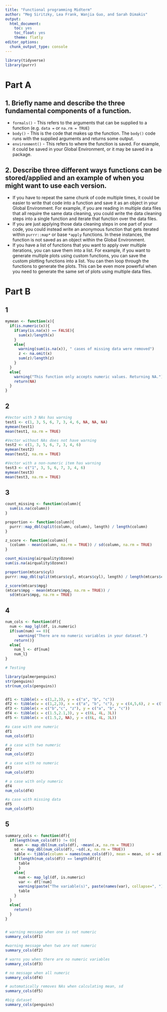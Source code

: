 ```yaml
---
title: "Functional programming Midterm"
author: "Meg Siritzky, Lea Frank, Wanjia Guo, and Sarah Dimakis"
output: 
  html_document: 
    toc: yes
    toc_float: yes
    theme: flatly
editor_options: 
  chunk_output_type: console
---
```


```r
library(tidyverse)
library(purrr)
```

# Part A

## 1. Briefly name and describe the three fundamental components of a function.

+ `formals()` - This refers to the arguments that can be supplied to a function (e.g. `data = ` or `na.rm = TRUE`)
\n
+ `body()` - This is the code that makes up the function. The `body()` code runs with the supplied arguments and returns some output.
\n
+ `environment()` - This refers to where the function is saved. For example, it could be saved in your Global Environment, or it may be saved in a package. 

## 2. Describe three different ways functions can be stored/applied and an example of when you might want to use each version.

+ If you have to repeat the same chunk of code multiple times, it could be easier to write that code into a function and save it as an object in your Global Environment. For example, if you are reading in multiple data files that all require the same data cleaning, you could write the data cleaning steps into a single function and iterate that function over the data files.
\n
+ If you are just applying those data cleaning steps in one part of your code, you could instead write an anonymous function that gets iterated within `purrr::map*` or base `*apply` functions. In these instances, the function is not saved as an object within the Global Environment. 
\n
+ If you have a list of functions that you want to apply over multiple iterations, you can save them into a list. For example, if you want to generate multiple plots using custom functions, you can save the custom plotting functions into a list. You can then loop through the functions to generate the plots. This can be even more powerful when you need to generate the same set of plots using multiple data files. 

# Part B

## 1

```r
mymean <- function(x){
  if(is.numeric(x)){
    if(any(is.na(x)) == FALSE){
      sum(x)/length(x)
    }
    else{
      warning(sum(is.na(x)), " cases of missing data were removed")
      z <- na.omit(x)
      sum(z)/length(z)
    }
  }
  else{
    warning("This function only accepts numeric values. Returning NA.")
    return(NA)
  }
}

```

## 2

```r
#Vector with 3 NAs has warning
test1 <- c(1, 3, 5, 6, 7, 3, 4, 6, NA, NA, NA)
mymean(test1)
mean(test1, na.rm = TRUE)

#Vector without NAs does not have warning
test2 <- c(1, 3, 5, 6, 7, 3, 4, 6)
mymean(test2)
mean(test2, na.rm = TRUE)

#Vector with a non-numeric item has warning
test3 <- c("1", 3, 5, 6, 7, 3, 4, 6)
mymean(test3)
mean(test3, na.rm = TRUE)

```

## 3
```r
count_missing <- function(column){
  sum(is.na(column))
}

proportion <- function(column){
  purrr::map_dbl(split(column, column), length) / length(column)
}

z_score <- function(column){
  (column - mean(column, na.rm = TRUE)) / sd(column, na.rm = TRUE)
}
```

```r
count_missing(airquality$Ozone)
sum(is.na(airquality$Ozone))

proportion(mtcars$cyl)
purrr::map_dbl(split(mtcars$cyl, mtcars$cyl), length) / length(mtcars$cyl)

z_score(mtcars$mpg)
(mtcars$mpg - mean(mtcars$mpg, na.rm = TRUE)) / 
  sd(mtcars$mpg, na.rm = TRUE) 
```

## 4
```r
num_cols <- function(df){
  num <- map_lgl(df, is.numeric)
  if(sum(num) == 0){
      warning("There are no numeric variables in your dataset.")
    return()}
  else{
    num_l <- df[num]
    num_l}
}
```

```r
# Testing

library(palmerpenguins)
str(penguins)
str(num_cols(penguins))


df1 <- tibble(x = c(1,2,3), y = c("a", "b", "c"))
df2 <- tibble(w = c(1,2,3), x = c("a", "b", "c"), y = c(4,5,6), z = c("d", "e", "f"))
df3 <- tibble(x = c("b","c", "z"), y = c("a", "b", "c"))
df4 <- tibble(x = c(1.5,2.1,3), y = c(6L, 4L, 3L))
df5 <- tibble(x = c(1.5,2, NA), y = c(6L, 4L, 3L))

#a case with one numeric
df1 
num_cols(df1)

# a case with two numeric
df2
num_cols(df2)

# a case with no numeric
df3
num_cols(df3)

# a case with only numeric
df4
num_cols(df4)

#a case with missing data
df5
num_cols(df5)

```

## 5

```r

summary_cols <- function(df){
  if(length(num_cols(df)) != 0){
    mean <- map_dbl(num_cols(df), ~mean(.x, na.rm = TRUE))
    sd <- map_dbl(num_cols(df), ~sd(.x, na.rm = TRUE))
    table <- tibble(column = names(num_cols(df)), mean = mean, sd = sd)
    if(length(num_cols(df)) == length(df)){
      table
      }
    else{
      num <- map_lgl(df, is.numeric)
      var <- df[!num]
      warning(paste("The variable(s)", paste(names(var), collapse=", "), "have been ommitted because they are not numeric."))
      table
    }
  }
  else{
    return()
  }
}


# warning message when one is not numeric
summary_cols(df1)

#warning message when two are not numeric 
summary_cols(df2)

# warns you when there are no numeric variables 
summary_cols(df3)

# no message when all numeric
summary_cols(df4)

# automatically removes NAs when calculating mean, sd
summary_cols(df5)

#big dataset
summary_cols(penguins)
```
